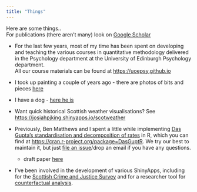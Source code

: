---
title: "Things"
---

Here are some things..  
For publications (there aren't many) look on [Google Scholar](https://scholar.google.com/citations?user=xCUGwJgAAAAJ){target="_blank"}


- For the last few years, most of my time has been spent on developing and teaching the various courses in quantitative methodology delivered in the Psychology department at the University of Edinburgh Psychology department.  
All our course materials can be found at [https://uoepsy.github.io](https://uoepsy.github.io){target="_blank"} 

- I took up painting a couple of years ago - there are photos of bits and pieces [here](paintings.html)

- I have a dog - [here he is](images/dug.jpg){target="_blank"} 

- Want quick historical Scottish weather visualisations? See [https://josiahpjking.shinyapps.io/scotweather](https://josiahpjking.shinyapps.io/scotweather){target="_blank"}

- Previously, Ben Matthews and I spent a little while implementing [Das Gupta's standardisation and decomposition of rates](https://babel.hathitrust.org/cgi/pt?id=osu.32437011198450){target="_blank"} in R, which you can find at [https://cran.r-project.org/package=DasGuptR](https://cran.r-project.org/package=DasGuptR){target="_blank"}. We try our best to maintain it, but just [file an issue](https://github.com/josiahpjking/DasGuptR/issues)/drop an email if you have any questions.  
    - draft paper [here](paper_drafts/dg_paper.html)

- I've been involved in the development of various ShinyApps, including for the [Scottish Crime and Justice Survey](https://scotland.shinyapps.io/sg-scottish-crime-justice-survey){target="_blank"} and for a researcher tool for [counterfactual analysis](){target="_blank"}. 